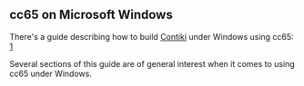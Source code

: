 == cc65 on Microsoft Windows ==

There's a guide describing how to build [http://www.contiki-os.org/ Contiki] under Windows using cc65: [http://cbm8bit.com/articles/user-contributions/compile-contiki]

Several sections of this guide are of general interest when it comes to using cc65 under Windows.